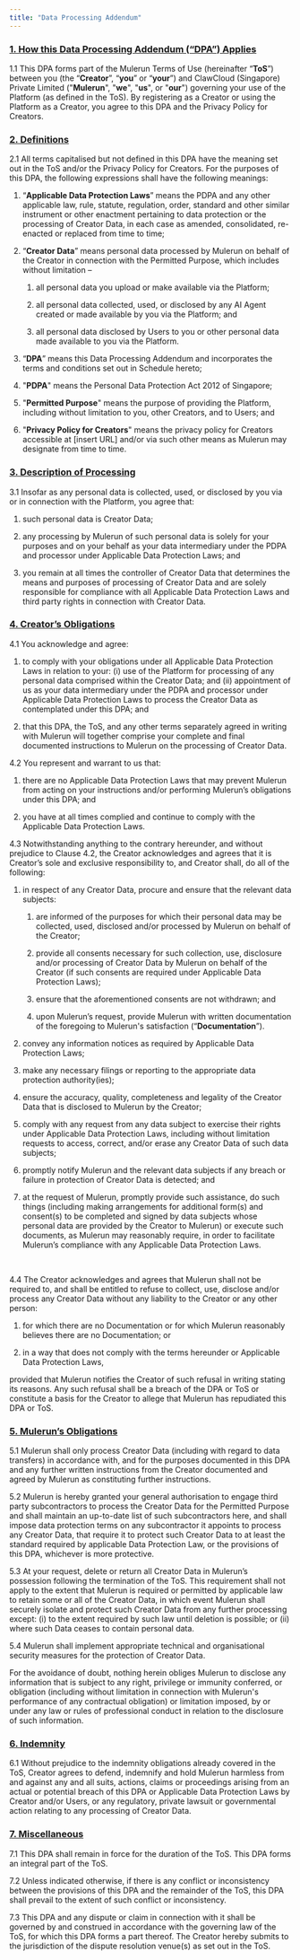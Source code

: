 ```yaml
---
title: "Data Processing Addendum"
---
```


<h3><u>1. How this Data Processing Addendum (“DPA”) Applies</u></h3>

1.1 This DPA forms part of the Mulerun Terms of Use (hereinafter “**ToS**”) between you (the “**Creator**”, “**you**” or “**your**”) and ClawCloud (Singapore) Private Limited ("**Mulerun**", "**we**", "**us**", or "**our**") governing your use of the Platform (as defined in the ToS). By registering as a Creator or using the Platform as a Creator, you agree to this DPA and the Privacy Policy for Creators.

<h3><u>2. Definitions</u></h3>

2.1 All terms capitalised but not defined in this DPA have the meaning set out in the ToS and/or the Privacy Policy for Creators. For the purposes of this DPA, the following expressions shall have the following meanings:

1.  “**Applicable Data Protection Laws**” means the PDPA and any other applicable law, rule, statute, regulation, order, standard and other similar instrument or other enactment pertaining to data protection or the processing of Creator Data, in each case as amended, consolidated, re-enacted or replaced from time to time;
    
2.  “**Creator Data**” means personal data processed by Mulerun on behalf of the Creator in connection with the Permitted Purpose, which includes without limitation –
    
    1.  all personal data you upload or make available via the Platform;
        
    2.  all personal data collected, used, or disclosed by any AI Agent created or made available by you via the Platform; and
        
    3.  all personal data disclosed by Users to you or other personal data made available to you via the Platform. 
        
3.  “**DPA**” means this Data Processing Addendum and incorporates the terms and conditions set out in Schedule hereto; 
    
4.  "**PDPA**" means the Personal Data Protection Act 2012 of Singapore;
    
5.  "**Permitted Purpose**" means the purpose of providing the Platform, including without limitation to you, other Creators, and to Users; and
    
6.  "**Privacy Policy for Creators**" means the privacy policy for Creators accessible at \[insert URL\] and/or via such other means as Mulerun may designate from time to time. 
    

<h3><u>3. Description of Processing</u></h3>

3.1 Insofar as any personal data is collected, used, or disclosed by you via or in connection with the Platform, you agree that:

1.  such personal data is Creator Data;
    
2.  any processing by Mulerun of such personal data is solely for your purposes and on your behalf as your data intermediary under the PDPA and processor under Applicable Data Protection Laws; and
    
3.  you remain at all times the controller of Creator Data that determines the means and purposes of processing of Creator Data and are solely responsible for compliance with all Applicable Data Protection Laws and third party rights in connection with Creator Data. 
    

<h3><u>4. Creator’s Obligations</u></h3>

4.1 You acknowledge and agree:

1.  to comply with your obligations under all Applicable Data Protection Laws in relation to your: (i) use of the Platform for processing of any personal data comprised within the Creator Data; and (ii) appointment of us as your data intermediary under the PDPA and processor under Applicable Data Protection Laws to process the Creator Data as contemplated under this DPA; and
    
2.  that this DPA, the ToS, and any other terms separately agreed in writing with Mulerun will together comprise your complete and final documented instructions to Mulerun on the processing of Creator Data. 
    

4.2 You represent and warrant to us that:

1.  there are no Applicable Data Protection Laws that may prevent Mulerun from acting on your instructions and/or performing Mulerun’s obligations under this DPA; and​
    
2.  you have at all times complied and continue to comply with the Applicable Data Protection Laws.
    

4.3 Notwithstanding anything to the contrary hereunder, and without prejudice to Clause 4.2, the Creator acknowledges and agrees that it is Creator’s sole and exclusive responsibility to, and Creator shall, do all of the following:

1.  in respect of any Creator Data, procure and ensure that the relevant data subjects: 
    
    1.  are informed of the purposes for which their personal data may be collected, used, disclosed and/or processed by Mulerun on behalf of the Creator;
        
    2.  provide all consents necessary for such collection, use, disclosure and/or processing of Creator Data by Mulerun on behalf of the Creator (if such consents are required under Applicable Data Protection Laws);
        
    3.  ensure that the aforementioned consents are not withdrawn; and
        
    4.  upon Mulerun’s request, provide Mulerun with written documentation of the foregoing to Mulerun's satisfaction (“**Documentation**”). 
        
2.  convey any information notices as required by Applicable Data Protection Laws;
    
3.  make any necessary filings or reporting to the appropriate data protection authority(ies);
    
4.  ensure the accuracy, quality, completeness and legality of the Creator Data that is disclosed to Mulerun by the Creator;
    
5.  comply with any request from any data subject to exercise their rights under Applicable Data Protection Laws, including without limitation requests to access, correct, and/or erase any Creator Data of such data subjects;
    
6.  promptly notify Mulerun and the relevant data subjects if any breach or failure in protection of Creator Data is detected; and
    
7.  at the request of Mulerun, promptly provide such assistance, do such things (including making arrangements for additional form(s) and consent(s) to be completed and signed by data subjects whose personal data are provided by the Creator to Mulerun) or execute such documents, as Mulerun may reasonably require, in order to facilitate Mulerun’s compliance with any Applicable Data Protection Laws.
    

​

4.4 The Creator acknowledges and agrees that Mulerun shall not be required to, and shall be entitled to refuse to collect, use, disclose and/or process any Creator Data without any liability to the Creator or any other person:

1.  for which there are no Documentation or for which Mulerun reasonably believes there are no Documentation; or
    
2.  in a way that does not comply with the terms hereunder or Applicable Data Protection Laws,
    

provided that Mulerun notifies the Creator of such refusal in writing stating its reasons. Any such refusal shall be a breach of the DPA or ToS or constitute a basis for the Creator to allege that Mulerun has repudiated this DPA or ToS.

<h3><u>5. Mulerun’s Obligations</u></h3>

5.1 Mulerun shall only process Creator Data (including with regard to data transfers) in accordance with, and for the purposes documented in this DPA and any further written instructions from the Creator documented and agreed by Mulerun as constituting further instructions.

5.2 Mulerun is hereby granted your general authorisation to engage third party subcontractors to process the Creator Data for the Permitted Purpose and shall maintain an up-to-date list of such subcontractors here, and shall impose data protection terms on any subcontractor it appoints to process any Creator Data, that require it to protect such Creator Data to at least the standard required by applicable Data Protection Law, or the provisions of this DPA, whichever is more protective. 

5.3 At your request, delete or return all Creator Data in Mulerun’s possession following the termination of the ToS. This requirement shall not apply to the extent that Mulerun is required or permitted by applicable law to retain some or all of the Creator Data, in which event Mulerun shall securely isolate and protect such Creator Data from any further processing except: (i) to the extent required by such law until deletion is possible; or (ii) where such Data ceases to contain personal data.

5.4 Mulerun shall implement appropriate technical and organisational security measures for the protection of Creator Data. 

For the avoidance of doubt, nothing herein obliges Mulerun to disclose any information that is subject to any right, privilege or immunity conferred, or obligation (including without limitation in connection with Mulerun's performance of any contractual obligation) or limitation imposed, by or under any law or rules of professional conduct in relation to the disclosure of such information.

<h3><u>6. Indemnity</u></h3>

6.1 Without prejudice to the indemnity obligations already covered in the ToS, Creator agrees to defend, indemnify and hold Mulerun harmless from and against any and all suits, actions, claims or proceedings arising from an actual or potential breach of this DPA or Applicable Data Protection Laws by Creator and/or Users, or any regulatory, private lawsuit or governmental action relating to any processing of Creator Data.

<h3><u>7. Miscellaneous</u></h3>

7.1 This DPA shall remain in force for the duration of the ToS. This DPA forms an integral part of the ToS.

7.2 Unless indicated otherwise, if there is any conflict or inconsistency between the provisions of this DPA and the remainder of the ToS, this DPA shall prevail to the extent of such conflict or inconsistency.

7.3 This DPA and any dispute or claim in connection with it shall be governed by and construed in accordance with the governing law of the ToS, for which this DPA forms a part thereof. The Creator hereby submits to the jurisdiction of the dispute resolution venue(s) as set out in the ToS.
